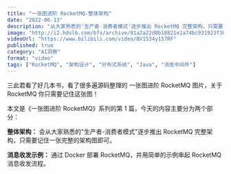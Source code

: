 ```yaml
---
title: "一张图进阶 RocketMQ-整体架构"
date: "2022-06-13"
description: "从大家熟悉的'生产者-消费者模式'逐步推出 RocketMQ 完整架构，只需要记住一张完整的架构图即可。"
image: "http://i2.hdslb.com/bfs/archive/81a2a22d0b18821e1a74bc931923f3052a38b771.jpg"
videoUrl: "https://www.bilibili.com/video/BV1534y157RF"
published: true
category: "AI洞察"
format: "video"
tags: ["RocketMQ", "架构设计", "分布式系统", "Java", "消息中间件"]
---
```


三此君看了好几本书，看了很多遍源码整理的 一张图进阶 RocketMQ 图片，关于 RocketMQ 你只需要记住这张图！

本文是《一张图进阶 RocketMQ》系列的第 1 篇，今天的内容主要分为两个部分：

**整体架构：** 会从大家熟悉的"生产者-消费者模式"逐步推出 RocketMQ 完整架构，只需要记住一张完整的架构图即可。

**消息收发示例：** 通过 Docker 部署 RocketMQ，并用简单的示例串起 RocketMQ 消息收发流程。
 